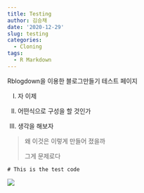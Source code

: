 ```yaml
---
title: Testing
author: 김승채
date: '2020-12-29'
slug: testing
categories:
  - Cloning
tags:
  - R Markdown
---
```


Rblogdown을 이용한 블로그만들기 테스트 페이지

I.  자 이제

II. 어떤식으로 구성을 할 것인가

III. 생각을 해보자

> 왜 이것은 이렇게 만들어 졌을까
>
> 그게 문제로다

`# This is the test code`

![](images/microreact.emf)
